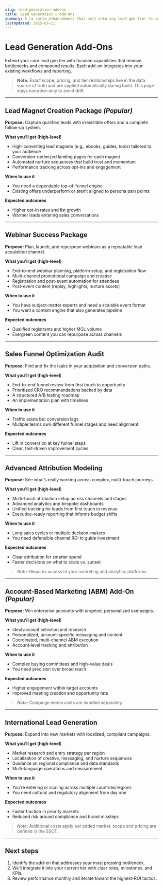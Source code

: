 ```yaml
---
slug: lead-generation-addons
title: Lead Generation — Add-Ons
summary: A la carte enhancements that bolt onto any lead gen tier to improve conversion, attribution, and multi-market reach.
lastUpdated: 2025-09-21
---
```


# Lead Generation Add-Ons

Extend your core lead gen tier with focused capabilities that remove bottlenecks and compound results. Each add-on integrates into your existing workflows and reporting.

> **Note:** Exact scope, pricing, and tier relationships live in the data source of truth and are applied automatically during build. This page stays narrative-only to avoid drift.

---

## Lead Magnet Creation Package _(Popular)_

**Purpose:** Capture qualified leads with irresistible offers and a complete follow-up system.

**What you’ll get (high-level)**
- High-converting lead magnets (e.g., ebooks, guides, tools) tailored to your audience
- Conversion-optimized landing pages for each magnet
- Automated nurture sequences that build trust and momentum
- Performance tracking across opt-ins and engagement

**When to use it**
- You need a dependable top-of-funnel engine
- Existing offers underperform or aren’t aligned to persona pain points

**Expected outcomes**
- Higher opt-in rates and list growth
- Warmer leads entering sales conversations

---

## Webinar Success Package

**Purpose:** Plan, launch, and repurpose webinars as a repeatable lead acquisition channel.

**What you’ll get (high-level)**
- End-to-end webinar planning, platform setup, and registration flow
- Multi-channel promotional campaign and creative
- Registration and post-event automation for attendees
- Post-event content (replay, highlights, nurture assets)

**When to use it**
- You have subject-matter experts and need a scalable event format
- You want a content engine that also generates pipeline

**Expected outcomes**
- Qualified registrants and higher MQL volume
- Evergreen content you can repurpose across channels

---

## Sales Funnel Optimization Audit

**Purpose:** Find and fix the leaks in your acquisition and conversion paths.

**What you’ll get (high-level)**
- End-to-end funnel review from first touch to opportunity
- Prioritized CRO recommendations backed by data
- A structured A/B testing roadmap
- An implementation plan with timelines

**When to use it**
- Traffic exists but conversion lags
- Multiple teams own different funnel stages and need alignment

**Expected outcomes**
- Lift in conversion at key funnel steps
- Clear, test-driven improvement cycles

---

## Advanced Attribution Modeling

**Purpose:** See what’s really working across complex, multi-touch journeys.

**What you’ll get (high-level)**
- Multi-touch attribution setup across channels and stages
- Advanced analytics and bespoke dashboards
- Unified tracking for leads from first touch to revenue
- Executive-ready reporting that informs budget shifts

**When to use it**
- Long sales cycles or multiple decision-makers
- You need defensible channel ROI to guide investment

**Expected outcomes**
- Clear attribution for smarter spend
- Faster decisions on what to scale vs. sunset

> _Note:_ Requires access to your marketing and analytics platforms.

---

## Account-Based Marketing (ABM) Add-On _(Popular)_

**Purpose:** Win enterprise accounts with targeted, personalized campaigns.

**What you’ll get (high-level)**
- Ideal account selection and research
- Personalized, account-specific messaging and content
- Coordinated, multi-channel ABM execution
- Account-level tracking and attribution

**When to use it**
- Complex buying committees and high-value deals
- You need precision over broad reach

**Expected outcomes**
- Higher engagement within target accounts
- Improved meeting creation and opportunity rate

> _Note:_ Campaign media costs are handled separately.

---

## International Lead Generation

**Purpose:** Expand into new markets with localized, compliant campaigns.

**What you’ll get (high-level)**
- Market research and entry strategy per region
- Localization of creative, messaging, and nurture sequences
- Guidance on regional compliance and data standards
- Multi-language operations and measurement

**When to use it**
- You’re entering or scaling across multiple countries/regions
- You need cultural and regulatory alignment from day one

**Expected outcomes**
- Faster traction in priority markets
- Reduced risk around compliance and brand missteps

> _Note:_ Additional costs apply per added market; scope and pricing are defined in the SSOT.

---

## Next steps

1. Identify the add-on that addresses your most pressing bottleneck.  
2. We’ll integrate it into your current tier with clear roles, milestones, and KPIs.  
3. Review performance monthly and iterate toward the highest-ROI tactics.
